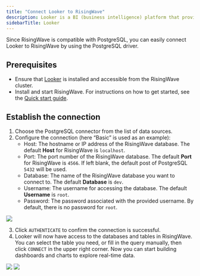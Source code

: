 ```yaml
---
title: "Connect Looker to RisingWave"
description: Looker is a BI (business intelligence) platform that provides data insights through interactive dashboards, reports, and SQL querying. It can integrate with databases like PostgreSQL, MySQL, and more.
sidebarTitle: Looker
---
```


Since RisingWave is compatible with PostgreSQL, you can easily connect Looker to RisingWave by using the PostgreSQL driver.

## Prerequisites

* Ensure that [Looker](https://cloud.google.com/looker) is installed and accessible from the RisingWave cluster.
* Install and start RisingWave. For instructions on how to get started, see the [Quick start guide](/docs/current/get-started/).

## Establish the connection

1. Choose the PostgreSQL connector from the list of data sources.
2. Configure the connection (here “Basic” is used as an example):
   * Host: The hostname or IP address of the RisingWave database. The default **Host** for RisingWave is `localhost`.
   * Port: The port number of the RisingWave database. The default **Port** for RisingWave is `4566`. If left blank, the default post of PostgreSQL `5432` will be used.
   * Database: The name of the RisingWave database you want to connect to. The default **Database** is `dev`.
   * Username: The username for accessing the database. The default **Username** is `root`.
   * Password: The password associated with the provided username. By default, there is no password for `root`.

<Frame>
  <img src="/images/looker-connection-07a77212178c9d1ac56f62673309c9c8.png"/>
</Frame>

3. Click `AUTHENTICATE` to confirm the connection is successful.
4. Looker will now have access to the databases and tables in RisingWave. You can select the table you need, or fill in the query manually, then click `CONNECT` in the upper right corner. Now you can start building dashboards and charts to explore real-time data.

<Frame>
  <img src="/images/looker-query-2c2fe14e3a44630a85a2a1ee3a6fdf68.png"/>
</Frame>

<Frame>
  <img src="/images/looker-chart-caacd073132d4fda9ba36cd1757ee0fa.png"/>
</Frame>

